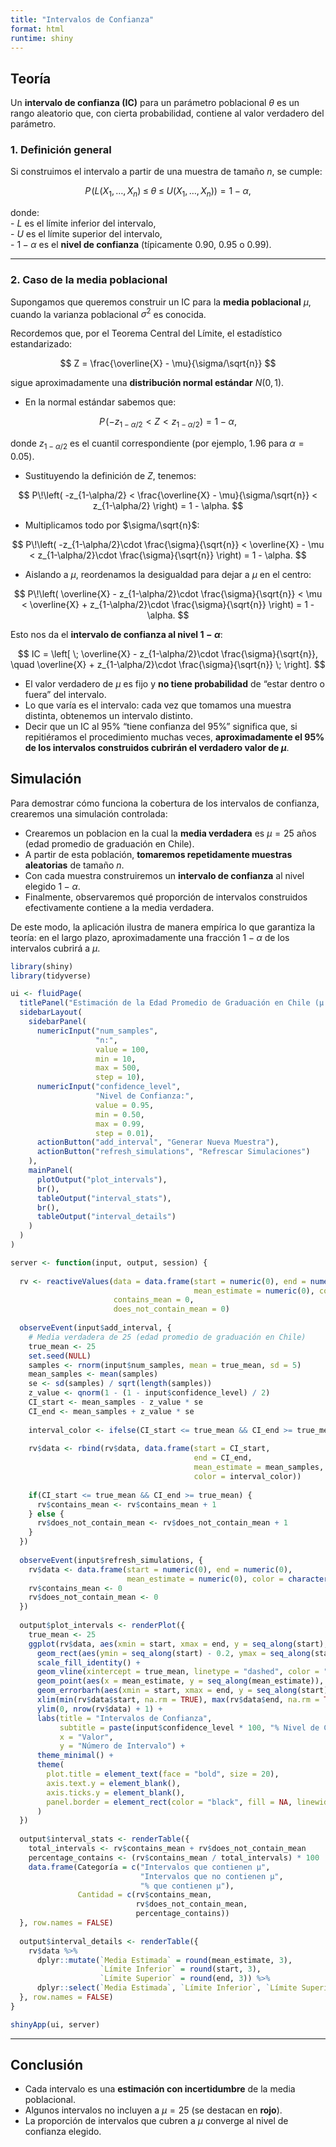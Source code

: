 ```yaml
---
title: "Intervalos de Confianza"
format: html
runtime: shiny
---
```



## Teoría

Un **intervalo de confianza (IC)** para un parámetro poblacional $\theta$ es un rango aleatorio que, con cierta probabilidad, contiene al valor verdadero del parámetro.  

### 1. Definición general

Si construimos el intervalo a partir de una muestra de tamaño $n$, se cumple:

$$
P\!\left( L(X_1, \dots, X_n) \;\leq\; \theta \;\leq\; U(X_1, \dots, X_n) \right) = 1 - \alpha,
$$

donde:  
- $L$ es el límite inferior del intervalo,  
- $U$ es el límite superior del intervalo,  
- $1 - \alpha$ es el **nivel de confianza** (típicamente 0.90, 0.95 o 0.99).  

---

### 2. Caso de la media poblacional

Supongamos que queremos construir un IC para la **media poblacional** $\mu$, cuando la varianza poblacional $\sigma^2$ es conocida.  

Recordemos que, por el Teorema Central del Límite, el estadístico estandarizado:

$$
Z = \frac{\overline{X} - \mu}{\sigma/\sqrt{n}}
$$

sigue aproximadamente una **distribución normal estándar** $N(0,1)$.

- En la normal estándar sabemos que:

$$
P\!\left( -z_{1-\alpha/2} < Z < z_{1-\alpha/2} \right) = 1 - \alpha,
$$

donde $z_{1-\alpha/2}$ es el cuantil correspondiente (por ejemplo, 1.96 para $\alpha = 0.05$).  


- Sustituyendo la definición de $Z$, tenemos:

$$
P\!\left( -z_{1-\alpha/2} < \frac{\overline{X} - \mu}{\sigma/\sqrt{n}} < z_{1-\alpha/2} \right) = 1 - \alpha.
$$

- Multiplicamos todo por $\sigma/\sqrt{n}$:

$$
P\!\left( -z_{1-\alpha/2}\cdot \frac{\sigma}{\sqrt{n}} < \overline{X} - \mu < z_{1-\alpha/2}\cdot \frac{\sigma}{\sqrt{n}} \right) = 1 - \alpha.
$$

- Aislando a $\mu$, reordenamos la desigualdad para dejar a $\mu$ en el centro:

$$
P\!\left( \overline{X} - z_{1-\alpha/2}\cdot \frac{\sigma}{\sqrt{n}} < \mu < \overline{X} + z_{1-\alpha/2}\cdot \frac{\sigma}{\sqrt{n}} \right) = 1 - \alpha.
$$


Esto nos da el **intervalo de confianza al nivel $1-\alpha$**:

$$
IC = \left[ \; \overline{X} - z_{1-\alpha/2}\cdot \frac{\sigma}{\sqrt{n}}, \quad
             \overline{X} + z_{1-\alpha/2}\cdot \frac{\sigma}{\sqrt{n}} \; \right].
$$


- El valor verdadero de $\mu$ es fijo y **no tiene probabilidad** de “estar dentro o fuera” del intervalo.  
- Lo que varía es el intervalo: cada vez que tomamos una muestra distinta, obtenemos un intervalo distinto.  
- Decir que un IC al 95% “tiene confianza del 95%” significa que, si repitiéramos el procedimiento muchas veces, **aproximadamente el 95% de los intervalos construidos cubrirán el verdadero valor de $\mu$**.  

## Simulación

Para demostrar cómo funciona la cobertura de los intervalos de confianza, crearemos una simulación controlada:  

- Crearemos un poblacion en la cual la **media verdadera** es $\mu = 25$ años (edad promedio de graduación en Chile).  
- A partir de esta población, **tomaremos repetidamente muestras aleatorias** de tamaño $n$.  
- Con cada muestra construiremos un **intervalo de confianza** al nivel elegido $1-\alpha$.  
- Finalmente, observaremos qué proporción de intervalos construidos efectivamente contiene a la media verdadera.  

De este modo, la aplicación ilustra de manera empírica lo que garantiza la teoría: en el largo plazo, aproximadamente una fracción $1-\alpha$ de los intervalos cubrirá a $\mu$.


```r
library(shiny)
library(tidyverse)

ui <- fluidPage(
  titlePanel("Estimación de la Edad Promedio de Graduación en Chile (μ = 25 años)"),
  sidebarLayout(
    sidebarPanel(
      numericInput("num_samples",
                   "n:",
                   value = 100,
                   min = 10,
                   max = 500,
                   step = 10),
      numericInput("confidence_level",
                   "Nivel de Confianza:",
                   value = 0.95,
                   min = 0.50,
                   max = 0.99,
                   step = 0.01),
      actionButton("add_interval", "Generar Nueva Muestra"),
      actionButton("refresh_simulations", "Refrescar Simulaciones")  
    ),
    mainPanel(
      plotOutput("plot_intervals"),
      br(),
      tableOutput("interval_stats"),
      br(),
      tableOutput("interval_details")
    )
  )
)

server <- function(input, output, session) {
  
  rv <- reactiveValues(data = data.frame(start = numeric(0), end = numeric(0), 
                                         mean_estimate = numeric(0), color = character(0)),
                       contains_mean = 0,
                       does_not_contain_mean = 0)
  
  observeEvent(input$add_interval, {
    # Media verdadera de 25 (edad promedio de graduación en Chile)
    true_mean <- 25
    set.seed(NULL)
    samples <- rnorm(input$num_samples, mean = true_mean, sd = 5)  
    mean_samples <- mean(samples)
    se <- sd(samples) / sqrt(length(samples))
    z_value <- qnorm(1 - (1 - input$confidence_level) / 2)  
    CI_start <- mean_samples - z_value * se
    CI_end <- mean_samples + z_value * se
    
    interval_color <- ifelse(CI_start <= true_mean && CI_end >= true_mean, "#336699", "#B26666")
    
    rv$data <- rbind(rv$data, data.frame(start = CI_start, 
                                         end = CI_end, 
                                         mean_estimate = mean_samples, 
                                         color = interval_color))
    
    if(CI_start <= true_mean && CI_end >= true_mean) {
      rv$contains_mean <- rv$contains_mean + 1
    } else {
      rv$does_not_contain_mean <- rv$does_not_contain_mean + 1
    }
  })
  
  observeEvent(input$refresh_simulations, {
    rv$data <- data.frame(start = numeric(0), end = numeric(0), 
                          mean_estimate = numeric(0), color = character(0))
    rv$contains_mean <- 0
    rv$does_not_contain_mean <- 0
  })
  
  output$plot_intervals <- renderPlot({
    true_mean <- 25  
    ggplot(rv$data, aes(xmin = start, xmax = end, y = seq_along(start), fill = color)) +
      geom_rect(aes(ymin = seq_along(start) - 0.2, ymax = seq_along(start) + 0.2), alpha = 0.4) + 
      scale_fill_identity() +
      geom_vline(xintercept = true_mean, linetype = "dashed", color = "#225522", size = 1.2) +  
      geom_point(aes(x = mean_estimate, y = seq_along(mean_estimate)), color = "black", size = 3) +  
      geom_errorbarh(aes(xmin = start, xmax = end, y = seq_along(start)), height = 0.2, color = "blue") +  
      xlim(min(rv$data$start, na.rm = TRUE), max(rv$data$end, na.rm = TRUE)) +
      ylim(0, nrow(rv$data) + 1) +
      labs(title = "Intervalos de Confianza",
           subtitle = paste(input$confidence_level * 100, "% Nivel de Confianza"),
           x = "Valor",
           y = "Número de Intervalo") +
      theme_minimal() +
      theme(
        plot.title = element_text(face = "bold", size = 20),
        axis.text.y = element_blank(),
        axis.ticks.y = element_blank(),  
        panel.border = element_rect(color = "black", fill = NA, linewidth = 1)
      )
  })
  
  output$interval_stats <- renderTable({
    total_intervals <- rv$contains_mean + rv$does_not_contain_mean
    percentage_contains <- (rv$contains_mean / total_intervals) * 100
    data.frame(Categoría = c("Intervalos que contienen μ", 
                             "Intervalos que no contienen μ", 
                             "% que contienen μ"),
               Cantidad = c(rv$contains_mean, 
                            rv$does_not_contain_mean, 
                            percentage_contains))
  }, row.names = FALSE)
  
  output$interval_details <- renderTable({
    rv$data %>%
      dplyr::mutate(`Media Estimada` = round(mean_estimate, 3),
                    `Límite Inferior` = round(start, 3),
                    `Límite Superior` = round(end, 3)) %>%
      dplyr::select(`Media Estimada`, `Límite Inferior`, `Límite Superior`)
  }, row.names = FALSE)
}

shinyApp(ui, server)
```

---

## Conclusión

- Cada intervalo es una **estimación con incertidumbre** de la media poblacional.  
- Algunos intervalos no incluyen a $\mu = 25$ (se destacan en **rojo**).  
- La proporción de intervalos que cubren a $\mu$ converge al nivel de confianza elegido.  

